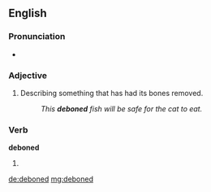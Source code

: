 ==English==

===Pronunciation===
* {{a|UK}} {{IPA|/diːˈbəʊnd/}}

===Adjective===
{{en-adj|-}}

# Describing something that has had its bones removed.
#: ''This '''deboned''' fish will be safe for the cat to eat.''

===Verb===
'''deboned'''

# {{en-past of|debone}}

[[de:deboned]]
[[mg:deboned]]